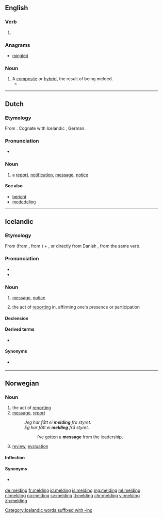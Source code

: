 ==English==

===Verb===
{{head|en|present participle}}

# {{present participle of|meld|lang=en}}

===Anagrams===
* [[mingled#English|mingled]]

===Noun===
{{en-noun}}

# A [[composite]] or [[hybrid]], the result of being melded.
#* {{quote-news|year=2008|date=March 31|author=Roslyn Sulcas|title=Japanese Traditions on the Move|work=New York Times|url=http://www.nytimes.com/2008/03/31/arts/dance/31saek.html
|passage=Cross-cultural '''meldings''' of Eastern and Western dance styles and aesthetics must have been unusual and perhaps somewhat exotic when the Saeko Ichinohe Dance Company was founded in 1970. }}

----

==Dutch==

===Etymology===
From {{suffix|melden|ing|lang=nl}}. Cognate with Icelandic {{term|melding|lang=is}}, German {{term|Meldung|lang=de}}.

===Pronunciation===
* {{audio|Nl-melding.ogg|Audio|lang=nl}}

===Noun===
{{nl-noun|f|-en|meldinkje}}

# a [[report]], [[notification]], [[message]], [[notice]]

====See also====
* [[bericht]]
* [[mededeling]]

----

==Icelandic==

===Etymology===
From {{term|melda||to report|lang=is}} (from {{etyl|da|is}} {{term|melde|lang=da}}, from {{etyl|gml|is}} {{term|melden|lang=gml}}) + {{term|-ing|lang=is}}, or directly from Danish {{term|melding|lang=da}}, from the same verb.

===Pronunciation===
* {{IPA|/ˈmɛltiŋk/|lang=is}}
* {{rhymes|ɛltiŋk|lang=is}}

===Noun===
{{is-noun|f|meldingar|meldingar}}

# {{context|informal|lang=is}} [[message]], [[notice]]
# {{context|informal|lang=is}} the act of [[report]]ing in, affirming one's presence or participation

====Declension====
{{is-decl-noun-f-s1|meld|i|ng|u=u}}

====Derived terms====
* {{l|is|villumelding}}

====Synonyms====
* {{sense|notice}} {{l|is|tilkynning}}

[[Category:Icelandic words suffixed with -ing]]

----

==Norwegian==

===Noun===
{{head|no|noun}}

# the act of [[report]]ing
# [[message]], [[report]]
#: ''Jeg har fått ei '''melding ''' fra styret.'' {{qualifier|Bokmål}}
#: ''Eg har fått ei '''melding ''' frå styret.'' {{qualifier|Nynorsk}}
#:: I've gotten a '''message''' from the leadership.
# [[review]], [[evaluation]]

====Inflection====
{{no-noun-infl|nb-class=f1|nb-class2=m1|nn-class=f3}}

====Synonyms====
* {{sense|message}} {{l|no|beskjed}}

[[de:melding]]
[[fr:melding]]
[[id:melding]]
[[is:melding]]
[[mg:melding]]
[[ml:melding]]
[[nl:melding]]
[[no:melding]]
[[sv:melding]]
[[tl:melding]]
[[chr:melding]]
[[vi:melding]]
[[zh:melding]]